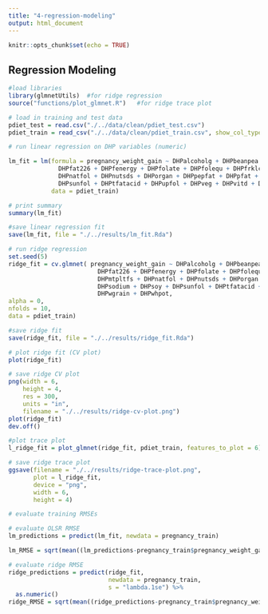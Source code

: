 ```yaml
---
title: "4-regression-modeling"
output: html_document
---
```


```r
knitr::opts_chunk$set(echo = TRUE)
```

## Regression Modeling 
```r
#load libraries
library(glmnetUtils)  #for ridge regression
source("functions/plot_glmnet.R")   #for ridge trace plot

```

```r
# load in training and test data
pdiet_test = read.csv("./../data/clean/pdiet_test.csv")
pdiet_train = read_csv("./../data/clean/pdiet_train.csv", show_col_types = FALSE)
```

```r
# run linear regression on DHP variables (numeric)

lm_fit = lm(formula = pregnancy_weight_gain ~ DHPalcoholg + DHPbeanpea + DHPbfpklb + DHPcalcium + DHPfat205 +
              DHPfat226 + DHPfenergy + DHPfolate + DHPfolequ + DHPfrklch + DHPfruit + DHPiron + DHPmtpltfs +
              DHPnatfol + DHPnutsds + DHPorgan + DHPpepfat + DHPpfat + DHPpoultry + DHPsodium + DHPsoy +
              DHPsunfol + DHPtfatacid + DHPupfol + DHPveg + DHPvitd + DHPwgrain + DHPwhpot,
            data = pdiet_train)

# print summary
summary(lm_fit)

#save linear regression fit 
save(lm_fit, file = "./../results/lm_fit.Rda")
```



```r
# run ridge regression
set.seed(5)
ridge_fit = cv.glmnet( pregnancy_weight_gain ~ DHPalcoholg + DHPbeanpea + DHPbfpklb + DHPcalcium + DHPfat205 +
                         DHPfat226 + DHPfenergy + DHPfolate + DHPfolequ + DHPfrklch + DHPfruit + DHPiron +
                         DHPmtpltfs + DHPnatfol + DHPnutsds + DHPorgan + DHPpepfat + DHPpfat + DHPpoultry +
                         DHPsodium + DHPsoy + DHPsunfol + DHPtfatacid + DHPupfol + DHPveg + DHPvitd +
                         DHPwgrain + DHPwhpot,
alpha = 0,
nfolds = 10,
data = pdiet_train)

#save ridge fit
save(ridge_fit, file = "./../results/ridge_fit.Rda")

# plot ridge fit (CV plot)
plot(ridge_fit)

# save ridge CV plot
png(width = 6, 
    height = 4,
    res = 300,
    units = "in", 
    filename = "./../results/ridge-cv-plot.png")
plot(ridge_fit)
dev.off()

#plot trace plot 
l_ridge_fit = plot_glmnet(ridge_fit, pdiet_train, features_to_plot = 6)

# save ridge trace plot
ggsave(filename = "./../results/ridge-trace-plot.png", 
       plot = l_ridge_fit, 
       device = "png", 
       width = 6, 
       height = 4)
```

```r
# evaluate training RMSEs

# evaluate OLSR RMSE
lm_predictions = predict(lm_fit, newdata = pregnancy_train)

lm_RMSE = sqrt(mean((lm_predictions-pregnancy_train$pregnancy_weight_gain)^2))

# evaluate ridge RMSE
ridge_predictions = predict(ridge_fit, 
                            newdata = pregnancy_train, 
                            s = "lambda.1se") %>%
  as.numeric()
ridge_RMSE = sqrt(mean((ridge_predictions-pregnancy_train$pregnancy_weight_gain)^2))

```

























